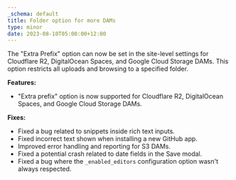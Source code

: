```yaml
---
_schema: default
title: Folder option for more DAMs
type: minor
date: 2023-08-10T05:00:00+12:00
---
```

The "Extra Prefix" option can now be set in the site-level settings for Cloudflare R2, DigitalOcean Spaces, and Google Cloud Storage DAMs. This option restricts all uploads and browsing to a specified folder.

**Features:**

* "Extra prefix" option is now supported for Cloudflare R2, DigitalOcean Spaces, and Google Cloud Storage DAMs.

**Fixes:**

* Fixed a bug related to snippets inside rich text inputs.
* Fixed incorrect text shown when installing a new GitHub app.
* Improved error handling and reporting for S3 DAMs.
* Fixed a potential crash related to date fields in the Save modal.
* Fixed a bug where the `_enabled_editors` configuration option wasn't always respected.